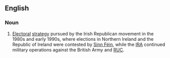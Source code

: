 ==English==
{{wikipedia}}
===Noun===
{{en-noun|-}}
# {{context|Ireland|historical|lang=en}} [[electoral|Electoral]] [[strategy]] pursued by the Irish Republican movement in the 1980s and early 1990s, where elections in Northern Ireland and the Republic of Ireland were contested by [[Sinn Féin]], while the [[IRA]] continued military operations against the British Army and [[RUC]].